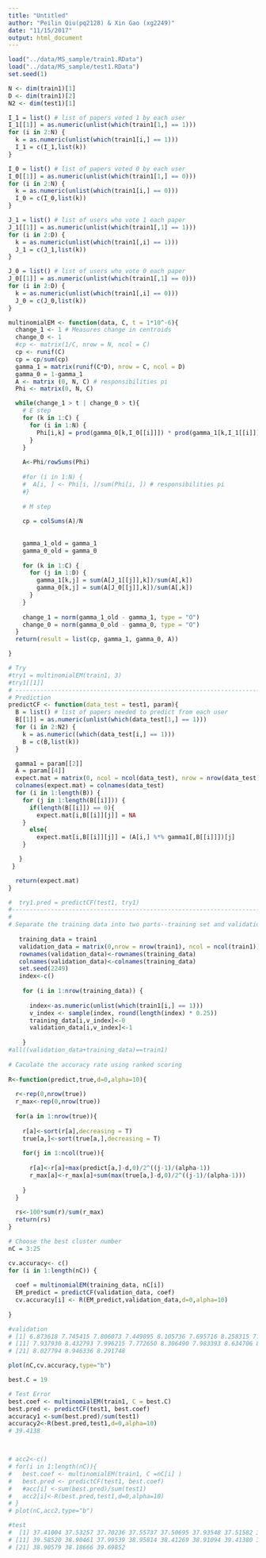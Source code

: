 ```yaml
---
title: "Untitled"
author: "Peilin Qiu(pq2128) & Xin Gao (xg2249)"
date: "11/15/2017"
output: html_document
---
```

```r
load("../data/MS_sample/train1.RData")
load("../data/MS_sample/test1.RData")
set.seed(1)

N <- dim(train1)[1]
D <- dim(train1)[2]
N2 <- dim(test1)[1]

I_1 = list() # list of papers voted 1 by each user 
I_1[[1]] = as.numeric(unlist(which(train1[1,] == 1)))
for (i in 2:N) {
  k = as.numeric(unlist(which(train1[i,] == 1)))
  I_1 = c(I_1,list(k))
}

I_0 = list() # list of papers voted 0 by each user 
I_0[[1]] = as.numeric(unlist(which(train1[1,] == 0)))
for (i in 2:N) {
  k = as.numeric(unlist(which(train1[i,] == 0)))
  I_0 = c(I_0,list(k))
}

J_1 = list() # list of users who vote 1 each paper
J_1[[1]] = as.numeric(unlist(which(train1[,1] == 1)))
for (i in 2:D) {
  k = as.numeric(unlist(which(train1[,i] == 1)))
  J_1 = c(J_1,list(k))
}

J_0 = list() # list of users who vote 0 each paper
J_0[[1]] = as.numeric(unlist(which(train1[,1] == 0)))
for (i in 2:D) {
  k = as.numeric(unlist(which(train1[,i] == 0)))
  J_0 = c(J_0,list(k))
}

multinomialEM <- function(data, C, t = 1*10^-6){
  change_1 <- 1 # Measures change in centroids
  change_0 <- 1
  #cp <- matrix(1/C, nrow = N, ncol = C)
  cp <- runif(C)
  cp = cp/sum(cp)
  gamma_1 = matrix(runif(C*D), nrow = C, ncol = D)
  gamma_0 = 1-gamma_1
  A <- matrix (0, N, C) # responsibilities pi
  Phi <- matrix(0, N, C)

  while(change_1 > t | change_0 > t){
    # E step
    for (k in 1:C) {
      for (i in 1:N) {
        Phi[i,k] = prod(gamma_0[k,I_0[[i]]]) * prod(gamma_1[k,I_1[[i]]]) * cp[k]
      }
    }
    
    A<-Phi/rowSums(Phi)
    
    #for (i in 1:N) {
    #  A[i, ] <- Phi[i, ]/sum(Phi[i, ]) # responsibilities pi
    #}
    
    # M step
 
    cp = colSums(A)/N
    
    
    gamma_1_old = gamma_1
    gamma_0_old = gamma_0
    
    for (k in 1:C) {
      for (j in 1:D) {
        gamma_1[k,j] = sum(A[J_1[[j]],k])/sum(A[,k])
        gamma_0[k,j] = sum(A[J_0[[j]],k])/sum(A[,k])
      }
    }
    
    change_1 = norm(gamma_1_old - gamma_1, type = "O")
    change_0 = norm(gamma_0_old - gamma_0, type = "O")
  }
  return(result = list(cp, gamma_1, gamma_0, A))

}

# Try 
#try1 = multinomialEM(train1, 3)
#try1[[1]]
# ----------------------------------------------------------------------------------------------------------
# Prediction
predictCF <- function(data_test = test1, param){
  B = list() # list of papers needed to predict from each user
  B[[1]] = as.numeric(unlist(which(data_test[1,] == 1)))
  for (i in 2:N2) {
    k = as.numeric((which(data_test[i,] == 1)))
    B = c(B,list(k))
  }

  gamma1 = param[[2]]
  A = param[[4]]
  expect.mat = matrix(0, ncol = ncol(data_test), nrow = nrow(data_test))
  colnames(expect.mat) = colnames(data_test)
  for (i in 1:length(B)) {
    for (j in 1:length(B[[i]])) {
      if(length(B[[i]]) == 0){
        expect.mat[i,B[[i]][j]] = NA
    }
      else{
        expect.mat[i,B[[i]][j]] = (A[i,] %*% gamma1[,B[[i]]])[j]
    }

   }
 }

  return(expect.mat)
}

#  try1.pred = predictCF(test1, try1)
#-------------------------------------------------------------------------------------------------------#------------------------------------------------------------------------------------------------------
# 
# Separate the training data into two parts--training set and validation set
  
   training_data = train1
   validation_data = matrix(0,nrow = nrow(train1), ncol = ncol(train1))
   rownames(validation_data)<-rownames(training_data)
   colnames(validation_data)<-colnames(training_data)
   set.seed(2249)
   index<-c()
   
    for (i in 1:nrow(training_data)) {
      
      index<-as.numeric(unlist(which(train1[i,] == 1)))
      v_index <- sample(index, round(length(index) * 0.25))
      training_data[i,v_index]<-0
      validation_data[i,v_index]<-1
      
    }
#all((validation_data+training_data)==train1)
   
# Caculate the accuracy rate using ranked scoring
   
R<-function(predict,true,d=0,alpha=10){
  
  r<-rep(0,nrow(true))
  r_max<-rep(0,nrow(true))
  
  for(a in 1:nrow(true)){
    
    r[a]<-sort(r[a],decreasing = T)
    true[a,]<-sort(true[a,],decreasing = T)
    
    for(j in 1:ncol(true)){
      
      r[a]<-r[a]+max(predict[a,]-d,0)/2^((j-1)/(alpha-1))
      r_max[a]<-r_max[a]+sum(max(true[a,]-d,0)/2^((j-1)/(alpha-1)))
      
    }
  }
  
  rs<-100*sum(r)/sum(r_max)
  return(rs)
}

# Choose the best cluster number
nC = 3:25 

cv.accuracy<- c()
for (i in 1:length(nC)) {
 
  coef = multinomialEM(training_data, nC[i])
  EM_predict = predictCF(validation_data, coef)
  cv.accuracy[i] <- R(EM_predict,validation_data,d=0,alpha=10)
  
}

#validation
# [1] 6.873618 7.745415 7.806073 7.449895 8.105736 7.695716 8.258315 7.049097 8.064468 8.284495
# [11] 7.937930 8.432793 7.996215 7.772650 8.306490 7.983393 8.634706 8.535889 7.486141 7.645274
# [21] 8.027794 8.946336 8.291748

plot(nC,cv.accuracy,type="b")

best.C = 19

# Test Error
best.coef <- multinomialEM(train1, C = best.C)
best.pred <- predictCF(test1, best.coef)
accuracy1 <-sum(best.pred)/sum(test1)
accuracy2<-R(best.pred,test1,d=0,alpha=10)
# 39.4138



# acc2<-c()
# for(i in 1:length(nC)){
#   best.coef <- multinomialEM(train1, C =nC[i] )
#   best.pred <- predictCF(test1, best.coef)
#   #acc[i] <-sum(best.pred)/sum(test1)
#   acc2[i]<-R(best.pred,test1,d=0,alpha=10)
# }
# plot(nC,acc2,type="b")

#test
#  [1] 37.41004 37.53257 37.70236 37.55737 37.50695 37.93548 37.51582 39.23319 37.88936 38.01596
# [11] 39.58520 38.90461 37.99539 38.95814 38.41269 38.91094 39.41380 39.35921 37.62343 38.87883
# [21] 38.90579 38.18666 39.69852
```












